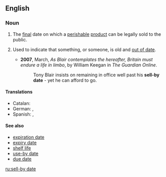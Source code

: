 ==English==

===Noun===
{{en-noun|head=[[sell]]-[[by]] [[date]]}}

# The [[final]] date on which a [[perishable]] [[product]] can be legally sold to the public.
# {{context|idiomatic|by extension|lang=en}} Used to indicate that something, or someone, is old and [[out of date]].
#* '''2007''', March, ''As Blair contemplates the hereafter, Britain must endure a life in limbo'', by William Keegan in ''The Guardian Online''.
#*: Tony Blair insists on remaining in office well past his '''sell-by date''' - yet he can afford to go.

====Translations====
{{trans-top|date on which a product can be sold}}
* Catalan: {{t|ca|data de caducitat|f}}
* German: {{t+|de|Mindesthaltbarkeitsdatum|n}}, {{t+|de|MHD}}
* Spanish: {{t|es|fecha de caducidad|f}}, {{t|es|fecha de vencimiento|f}}
{{trans-bottom}}
====See also====
* [[expiration date]]
* [[expiry date]]
* [[shelf life]]
* [[use-by date]]
* [[due date]]

[[ru:sell-by date]]